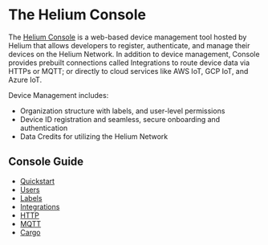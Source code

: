 # The Helium Console

The <a href="http://console.helium.com/" target="_blank">Helium Console</a> is a web-based device management tool hosted by Helium that allows developers to register, authenticate, and manage their devices on the Helium Network. In addition to device management, Console provides prebuilt connections called Integrations to route device data via HTTPs or MQTT; or directly to cloud services like AWS IoT, GCP IoT, and Azure IoT.

Device Management includes:
- Organization structure with labels, and user-level permissions
- Device ID registration and seamless, secure onboarding and authentication
- Data Credits for utilizing the Helium Network

## Console Guide 

* [Quickstart](/console/quickstart)
* [Users](/console/users)
* [Labels](/console/labels)
* [Integrations](/console/integrations)
* [HTTP](/console/http)
* [MQTT](/console/mqtt/)
* [Cargo](/console/cargo)

